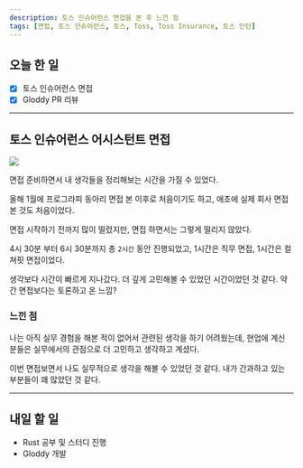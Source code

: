 ```yaml
---
description: 토스 인슈어런스 면접을 본 후 느낀 점
tags: [면접, 토스 인슈어런스, 토스, Toss, Toss Insurance, 토스 인턴]
---
```


## 오늘 한 일

- [x] 토스 인슈어런스 면접
- [x] Gloddy PR 리뷰

---

## 토스 인슈어런스 어시스턴트 면접

![](/log/23.07/07.17/toss-insurance.jpg)

면접 준비하면서 내 생각들을 정리해보는 시간을 가질 수 있었다.

올해 1월에 프로그라피 동아리 면접 본 이후로 처음이기도 하고, 애초에 실제 회사 면접 본 것도 처음이었다.

면접 시작하기 전까지 많이 떨렸지만, 면접 하면서는 그렇게 떨리지 않았다.

4시 30분 부터 6시 30분까지 총 `2시간` 동안 진행되었고, 1시간은 직무 면접, 1시간은 컬쳐핏 면접이었다.

생각보다 시간이 빠르게 지나갔다. 더 깊게 고민해볼 수 있었던 시간이었던 것 같다. 약간 면접보다는 토론하고 온 느낌?

### 느낀 점

나는 아직 실무 경험을 해본 적이 없어서 관련된 생각을 하기 어려웠는데, 현업에 계신 분들은 실무에서의 관점으로 더 고민하고 생각하고 계셨다.

이번 면접보면서 나도 실무적으로 생각을 해볼 수 있었던 것 같다. 내가 간과하고 있는 부분들이 꽤 많았던 것 같다.

---

## 내일 할 일

- Rust 공부 및 스터디 진행
- Gloddy 개발
